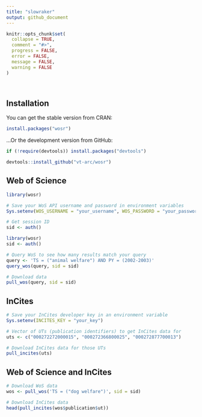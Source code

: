 ```yaml
---
title: "slowraker"
output: github_document
---
```


```r
knitr::opts_chunk$set(
  collapse = TRUE,
  comment = "#>",
  progress = FALSE,
  error = FALSE, 
  message = FALSE,
  warning = FALSE
)
```

<br>

## Installation

You can get the stable version from CRAN:

```r
install.packages("wosr")
```

...Or the development version from GitHub:

```r
if (!require(devtools)) install.packages("devtools")

devtools::install_github("vt-arc/wosr")
```

## Web of Science

```r
library(wosr)

# Save your WoS API username and password in environment variables
Sys.setenv(WOS_USERNAME = "your_username", WOS_PASSWORD = "your_password")

# Get session ID
sid <- auth()
```

```r
library(wosr)
sid <- auth()
```

```r
# Query WoS to see how many results match your query
query <- 'TS = ("animal welfare") AND PY = (2002-2003)'
query_wos(query, sid = sid)
```

```r
# Download data
pull_wos(query, sid = sid)
```

## InCites

```r
# Save your InCites developer key in an environment variable
Sys.setenv(INCITES_KEY = "your_key")
```

```r
# Vector of UTs (publication identifiers) to get InCites data for
uts <- c("000272272000015", "000272366800025", "000272877700013")

# Download InCites data for those UTs
pull_incites(uts)
```

## Web of Science and InCites

```r
# Download WoS data
wos <- pull_wos('TS = ("dog welfare")', sid = sid)

# Download InCites data
head(pull_incites(wos$publication$ut))
```

